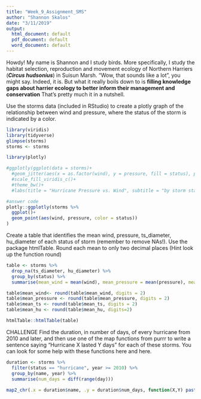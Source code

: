 ```yaml
---
title: "Week_9_Assignment_SMS"
author: "Shannon Skalos"
date: "3/11/2019"
output:
  html_document: default
  pdf_document: default
  word_document: default
---
```


Howdy! My name is Shannon and I study birds. More specifically, I study the habitat selection, reproduction and movement ecology of Northern Harriers (***Circus hudsonius***) in Suisun Marsh. "Wow, that sounds like a lot", you might say. Indeed, it is. But what it really boils down to is **filling knowledge gaps about harrier ecology to better inform their management and conservation** That's pretty much it in a nutshell. 


Use the storms data (included in RStudio) to create a plotly graph of the relationship between wind and pressure, where the status of the storm is indicated by a color.

```r
library(viridis)
library(tidyverse)
glimpse(storms)
storms <- storms 

library(plotly)

#ggplotly(ggplot(data = storms)+
  #geom_jitter(aes(x = as.factor(wind), y = pressure, fill = status), pch = 21, alpha = 0.05)+ 
  #scale_fill_viridis_c()+ 
  #theme_bw()+
  #labs(title = "Hurricane Pressure vs. Wind", subtitle = "by storm status", x = "Wind Speed"))## this code didn't work. Won't allow the discrete character type for status to serve as a continous variable for "fill"

#answer code
plotly::ggplotly(storms %>%  
  ggplot()+
  geom_point(aes(wind, pressure, color = status))
)

```


Create a table that identifies the mean wind, pressure, ts_diameter, hu_diameter of each status of storm (remember to remove NAs!). Use the package htmlTable. Round each mean to only two decimal places (Hint
look up the function round)

```r
table <- storms %>%
  drop_na(ts_diameter, hu_diameter) %>% 
  group_by(status) %>% 
  summarise(mean_wind = mean(wind), mean_pressure = mean(pressure), mean_ts = mean(ts_diameter), mean_hu = mean(hu_diameter))

table$mean_wind<- round(table$mean_wind, digits = 2)
table$mean_pressure <- round(table$mean_pressure, digits = 2)
table$mean_ts <- round(table$mean_ts, digits = 2)
table$mean_hu <- round(table$mean_hu, digits=2)

htmlTable::htmlTable(table)

```


CHALLENGE Find the duration, in number of days, of every hurricane from 2010 and later, and then use one of the map functions from purrr to write a sentence saying “Hurricane X lasted Y days” for each of these storms. You can look for some help with these functions here and here.

```r
duration <- storms %>% 
  filter(status == "hurricane", year >= 2010) %>% 
  group_by(name, year) %>% 
  summarise(num_days = diff(range(day)))
  
map2_chr(.x = duration$name, .y = duration$num_days, function(X,Y) paste("Hurricane", X, "lasted", Y, "days"))
```




